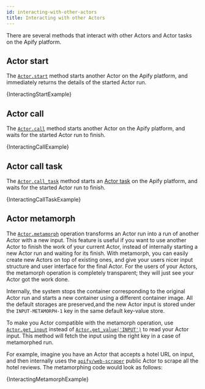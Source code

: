 ```yaml
---
id: interacting-with-other-actors
title: Interacting with other Actors
---
```




There are several methods that interact with other Actors and Actor tasks on the Apify platform.

## Actor start

The [`Actor.start`](../../reference/class/Actor#start) method starts another Actor on the Apify platform, and immediately returns the details of the started Actor run.

<CodeBlock className="language-python">
    {InteractingStartExample}
</CodeBlock>

## Actor call

The [`Actor.call`](../../reference/class/Actor#call) method starts another Actor on the Apify platform, and waits for the started Actor run to finish.

<CodeBlock className="language-python">
    {InteractingCallExample}
</CodeBlock>

## Actor call task

The [`Actor.call_task`](../../reference/class/Actor#call_task) method starts an [Actor task](https://docs.apify.com/platform/actors/tasks) on the Apify platform, and waits for the started Actor run to finish.

<CodeBlock className="language-python">
    {InteractingCallTaskExample}
</CodeBlock>

## Actor metamorph

The [`Actor.metamorph`](../../reference/class/Actor#metamorph) operation transforms an Actor run into a run of another Actor with a new input. This feature is useful if you want to use another Actor to finish the work of your current Actor, instead of internally starting a new Actor run and waiting for its finish. With metamorph, you can easily create new Actors on top of existing ones, and give your users nicer input structure and user interface for the final Actor. For the users of your Actors, the metamorph operation is completely transparent; they will just see your Actor got the work done.

Internally, the system stops the container corresponding to the original Actor run and starts a new container using a different container image. All the default storages are preserved,and the new Actor input is stored under the `INPUT-METAMORPH-1` key in the same default key-value store.

To make you Actor compatible with the metamorph operation, use [`Actor.get_input`](../../reference/class/Actor#get_input) instead of [`Actor.get_value('INPUT')`](../../reference/class/Actor#get_value) to read your Actor input. This method will fetch the input using the right key in a case of metamorphed run.

For example, imagine you have an Actor that accepts a hotel URL on input, and then internally uses the [`apify/web-scraper`](https://apify.com/apify/web-scraper) public Actor to scrape all the hotel reviews. The metamorphing code would look as follows:

<CodeBlock className="language-python">
    {InteractingMetamorphExample}
</CodeBlock>

